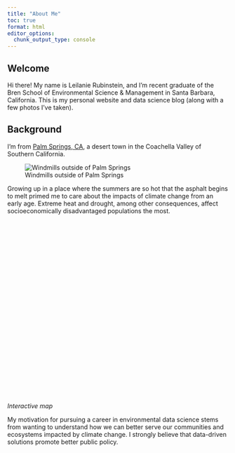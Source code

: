 ```yaml
---
title: "About Me"
toc: true
format: html
editor_options: 
  chunk_output_type: console
---
```


## Welcome

Hi there! My name is Leilanie Rubinstein, and I'm recent graduate of the Bren School of Environmental Science & Management in Santa Barbara, California. This is my personal website and data science blog (along with a few photos I've taken).

## Background

I'm from [Palm Springs, CA](https://visitpalmsprings.com/), a desert town in the Coachella Valley of Southern California. 

![Windmills outside of Palm Springs](media/DSC_9137.jpg)

Growing up in a place where the summers are so hot that the asphalt begins to melt primed me to care about the impacts of climate change from an early age. Extreme heat and drought, among other consequences, affect socioeconomically disadvantaged populations the most.

```{=html}
<div id="map" style="height: 400px; width: 100%;"></div>

<script src="https://unpkg.com/leaflet@1.9.4/dist/leaflet.js"></script>
<link rel="stylesheet" href="https://unpkg.com/leaflet@1.9.4/dist/leaflet.css" />

<script>
var map = L.map('map').setView([33.8303, -116.5453], 12);

L.tileLayer('https://{s}.tile.openstreetmap.org/{z}/{x}/{y}.png', {
    attribution: '© OpenStreetMap contributors'
}).addTo(map);

L.marker([33.8303, -116.5453])
    .addTo(map)
    .bindPopup('Palm Springs, CA');
</script>
```

*Interactive map*

My motivation for pursuing a career in environmental data science stems from wanting to understand how we can better serve our communities and ecosystems impacted by climate change. I strongly believe that data-driven solutions promote better public policy.



<!-- ## What I do for work -->

<!-- <p class="spacecadet-text center-text">some text</p> -->

<!-- ## What I do for fun -->

<!-- <p class="center-spacecadet">give the people what they want!</p> -->

<!-- here is some more text [.center-spacecadet] -->

<!-- ::: {.spacecadet-text} -->
<!-- here is a line -->

<!-- here is another line -->
<!-- ::: -->